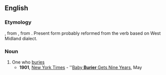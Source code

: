 ==English==

===Etymology===
{{suffix|bury|er|lang=en}}, from {{inh|en|enm|birier}}, from {{inh|en|ang|byrgere}}. Present form probably reformed from the verb based on West Midland dialect.

===Noun===
{{en-noun}}

# One who [[bury|buries]]
#* '''1901''', [[w:New York Times|New York Times]] - ''[http://query.nytimes.com/gst/abstract.html?res=9B03E2DB103DEE32A25751C2A9639C946097D6CF Baby '''Burier''' Gets Nine Years], May